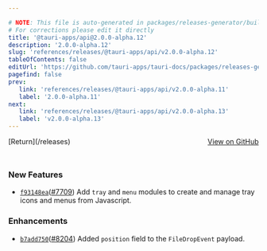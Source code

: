 ```yaml
---

# NOTE: This file is auto-generated in packages/releases-generator/build.ts
# For corrections please edit it directly
title: '@tauri-apps/api@2.0.0-alpha.12'
description: '2.0.0-alpha.12'
slug: 'references/releases/@tauri-apps/api/v2.0.0-alpha.12'
tableOfContents: false
editUrl: 'https://github.com/tauri-apps/tauri-docs/packages/releases-generator/build.ts'
pagefind: false
prev:
   link: 'references/releases/@tauri-apps/api/v2.0.0-alpha.11'
   label: '2.0.0-alpha.11'
next:
   link: 'references/releases/@tauri-apps/api/v2.0.0-alpha.13'
   label: 'v2.0.0-alpha.13'
---
```


			

<ReleaseSidebar slug="references/releases/@tauri-apps/api"  packageName="@tauri-apps/api" />

<div style="margin-bottom:3rem; display: flex; justify-content: space-between; align-items: center"><span>[Return](/releases)</span><span><a href="https://github.com/tauri-apps/tauri/releases/tag/@tauri-apps/api-v2.0.0-alpha.12">View on GitHub</a></span></div>

### New Features

- [`f93148ea`](https://www.github.com/tauri-apps/tauri/commit/f93148eac05a1428e038bd9351a8149b2464ff4c)([#7709](https://www.github.com/tauri-apps/tauri/pull/7709)) Add `tray` and `menu` modules to create and manage tray icons and menus from Javascript.

### Enhancements

- [`b7add750`](https://www.github.com/tauri-apps/tauri/commit/b7add750ef9f32d959de613ab35063ff240281c2)([#8204](https://www.github.com/tauri-apps/tauri/pull/8204)) Added `position` field to the `FileDropEvent` payload.

